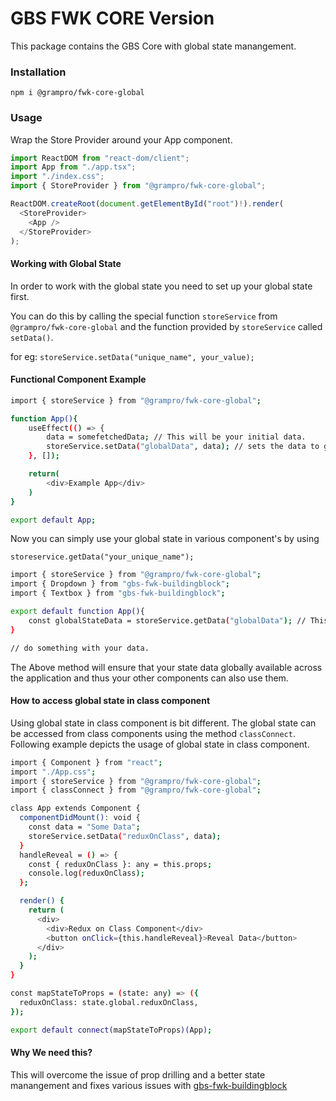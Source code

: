 # GBS FWK CORE Version


<LatestVersion packageName="@grampro/fwk-core-global" />

This package contains the GBS Core with global state manangement.

### Installation

`npm i @grampro/fwk-core-global`

### Usage

Wrap the Store Provider around your App component.

```js
import ReactDOM from "react-dom/client";
import App from "./app.tsx";
import "./index.css";
import { StoreProvider } from "@grampro/fwk-core-global";

ReactDOM.createRoot(document.getElementById("root")!).render(
  <StoreProvider>
    <App />
  </StoreProvider>
);

```

#### Working with Global State

In order to work with the global state you need to set up your global state first.

You can do this by calling the special function `storeService` from `@grampro/fwk-core-global` and the function provided by `storeService` called `setData()`.

for eg: `storeService.setData("unique_name", your_value);`

#### Functional Component Example

```bash
import { storeService } from "@grampro/fwk-core-global";

function App(){
    useEffect(() => {
        data = somefetchedData; // This will be your initial data.
        storeService.setData("globalData", data); // sets the data to global state aka store.
    }, []);

    return(
        <div>Example App</div>
    )
}

export default App;

```

Now you can simply use your global state in various component's by using

`storeservice.getData("your_unique_name");`

```bash
import { storeService } from "@grampro/fwk-core-global";
import { Dropdown } from "gbs-fwk-buildingblock";
import { Textbox } from "gbs-fwk-buildingblock";

export default function App(){
    const globalStateData = storeService.getData("globalData"); // This contains your global state.
}

// do something with your data.

```

The Above method will ensure that your state data globally available across the application and thus your other components can also use them.

#### How to access global state in class component

Using global state in class component is bit different. The global state can be accessed from class components using the method `classConnect`. Following example depicts the usage of global state in class component.

```bash
import { Component } from "react";
import "./App.css";
import { storeService } from "@grampro/fwk-core-global";
import { classConnect } from "@grampro/fwk-core-global";

class App extends Component {
  componentDidMount(): void {
    const data = "Some Data";
    storeService.setData("reduxOnClass", data);
  }
  handleReveal = () => {
    const { reduxOnClass }: any = this.props;
    console.log(reduxOnClass);
  };

  render() {
    return (
      <div>
        <div>Redux on Class Component</div>
        <button onClick={this.handleReveal}>Reveal Data</button>
      </div>
    );
  }
}

const mapStateToProps = (state: any) => ({
  reduxOnClass: state.global.reduxOnClass,
});

export default connect(mapStateToProps)(App);
```

#### Why We need this?

This will overcome the issue of prop drilling and a better state manangement and fixes various issues with [gbs-fwk-buildingblock](https://www.npmjs.com/package/gbs-fwk-buildingblock)